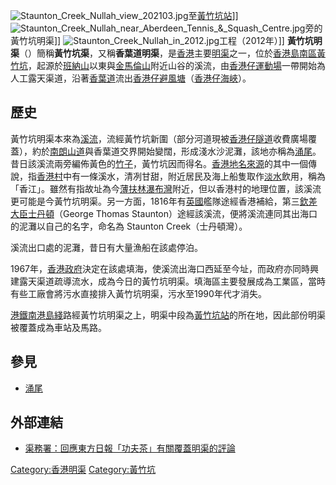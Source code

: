 [[File:Staunton_Creek_Nullah_view_202103.jpg|thumb]]至[[黃竹坑站|黃竹坑站]]]]
[[File:Staunton_Creek_Nullah_near_Aberdeen_Tennis_&_Squash_Centre.jpg|thumb]]旁的黃竹坑明渠]]
[[File:Staunton_Creek_Nullah_in_2012.jpg|thumb]]工程（2012年）]]
'''黃竹坑明渠'''（{{lang-en|'''Staunton Creek Nullah'''}}）簡稱'''黃竹坑渠'''，又稱'''香葉道明渠'''，是[[香港|香港]]主要[[明渠|明渠]]之一，位於[[香港島|香港島]][[南區_(香港)|南區]][[黃竹坑|黃竹坑]]，起源於[[班納山|班納山]]以東與[[金馬倫山_(香港)|金馬倫山]]附近山谷的溪流，由[[香港仔運動場|香港仔運動場]]一帶開始為人工露天渠道，沿著[[香葉道|香葉道]]流出[[香港仔避風塘|香港仔避風塘]]（[[香港仔海峽|香港仔海峽]]）。

==歷史==
黃竹坑明渠本來為[[溪流|溪流]]，流經黃竹坑新圍（部分河道現被[[香港仔隧道|香港仔隧道]]收費廣場覆蓋），約於[[南朗山道|南朗山道]]與香葉道交界開始變闊，形成淺水沙泥灘，該地亦稱為[[涌尾_(香港仔)|涌尾]]。昔日該溪流兩旁編佈黃色的[[竹子|竹子]]，黃竹坑因而得名。[[香港地名來源|香港地名來源]]的其中一個傳說，指[[香港村|香港村]]中有一條溪水，清冽甘甜，附近居民及海上船隻取作[[淡水|淡水]]飲用，稱為「香江」。雖然有指故址為今[[薄扶林|薄扶林]][[瀑布灣|瀑布灣]]附近，但以香港村的地理位置，該溪流更可能是今黃竹坑明渠。另一方面，1816年有[[英國|英國]]艦隊途經香港補給，第三[[欽差大臣|欽差大臣]][[士丹頓|士丹頓]]（George Thomas Staunton）途經該溪流，便將溪流連同其出海口的泥灘以自己的名字，命名為 Staunton Creek（士丹頓灣）。

溪流出口處的泥灘，昔日有大量漁船在該處停泊。

1967年，[[香港政府|香港政府]]決定在該處填海，使溪流出海口西延至今址，而政府亦同時興建露天渠道疏導流水，成為今日的黃竹坑明渠。填海區主要發展成為工業區，當時有些工廠會將污水直接排入黃竹坑明渠，污水至1990年代才消失。

[[港鐵|港鐵]][[南港島綫|南港島綫]]路經黃竹坑明渠之上，明渠中段為[[黃竹坑站|黃竹坑站]]的所在地，因此部份明渠被覆蓋成為車站及馬路。

==參見==
*[[涌尾_(香港仔)|涌尾]]

==外部連結==
{{commonscat|Staunton Creek Nullah}}
* [https://web.archive.org/web/20090423112950/http://www.dsd.gov.hk/publications_publicity/publicity_materials/event_others/index_c_UID_1027.htm 渠務署：回應東方日報「功夫茶」有關覆蓋明渠的評論]

{{香港明渠}}

[[Category:香港明渠|Category:香港明渠]]
[[Category:黃竹坑|Category:黃竹坑]]